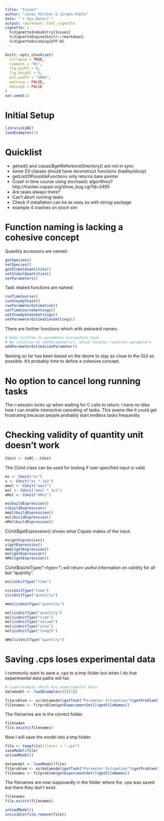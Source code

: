 ```yaml
---
title: "Issues"
author: "Jonas Förster & Jürgen Pahle"
date: "`r Sys.Date()`"
output: rmarkdown::html_vignette
vignette: >
  %\VignetteIndexEntry{Issues}
  %\VignetteEngine{knitr::rmarkdown}
  %\VignetteEncoding{UTF-8}
---
```


```r
knitr::opts_chunk$set(
  collapse = TRUE,
  comment = "#>",
  fig.width = 8,
  fig.height = 6,
  out.width = "100%",
  warning = FALSE,
  message = FALSE
)
set.seed(1)
```

# Initial Setup

```r
library(CoRC)
loadExamples(1)
```

# Quicklist

* getwd() and copasi$getReferenceDirectory() are not in sync
* some S3 classes should have reconstruct functions (hadley/sloop)
* getListOfPossibleFunctions only returns bare pointer
* Crash in time course using stochastic algorithms? http://tracker.copasi.org/show_bug.cgi?id=2495
* Are tasks always there?
* Can't abort running tasks
* Check if installation can be as easy as with stringi package
* example 4 crashes on stoch sim

# Function naming is lacking a cohesive concept

Quantity accessors are named:

```r
getSpecies()
setSpecies()
getGlobalQuantities()
setGlobalQuantities()
setParameters()
```

Task related functions are named:

```r
runTimeCourse()
runSteadyState()
runParameterEstimation()
setTimeCourseSettings()
setSteadyStateSettings()
setParameterEstimationSettings()
```

There are further functions which with awkward names:

```r
# Adds FitItem to parameter estimation task
# No relation to setParameters(), which handles reaction parameters
addParameterEstimationParameter()
```

Naming so far has been based on the desire to stay as close to the GUI as possible.
It's probably time to define a cohesive concept.

# No option to cancel long running tasks

The r-session locks up when waiting for C calls to return.
I have no idea how I can enable interactive canceling of tasks.
This seems like it could get frustrating because people probably start endless tasks frequently.

# Checking validity of quantity unit doesn't work

```r
CUnit <- CoRC:::CUnit
```

The CUnit class can be used for testing if user specified input is valid

```r
ms <- CUnit("ms")
s <- CUnit("ms * 1e3")
mmol <- CUnit("mmol")
mol <- CUnit("mmol * 1e3")
mMol <- CUnit("mMol")

ms$buildExpression()
s$buildExpression()
mmol$buildExpression()
mol$buildExpression()
mMol$buildExpression()
```

CUnit$getExpression() shows what Copasi makes of the input.

```r
ms$getExpression()
s$getExpression()
mmol$getExpression()
mol$getExpression()
mMol$getExpression()
```

CUnit$isUnitType("\<type\>") will return useful information on validity for all but "quantity".

```r
ms$isUnitType("time")

s$isUnitType("time")
s$isUnitType("quantity")

mmol$isUnitType("quantity")

mol$isUnitType("quantity")
mol$isUnitType("time")
mol$isUnitType("volume")
mol$isUnitType("area")
mol$isUnitType("length")

mMol$isUnitType("quantity")
```

# Saving .cps loses experimental data

I commonly want to save a .cps to a tmp folder but when I do that experimental data paths will fail.

```r
# Load example which has experimental data.
datamodel <- loadExamples(4)[[1]]

fitproblem <- as(datamodel$getTask("Parameter Estimation")$getProblem(), "_p_CFitProblem")
filenames <- fitproblem$getExperimentSet()$getFileNames()
```

The filenames are in the correct folder.

```r
filenames
file.exists(filenames)
```

Now I will save the model into a tmp folder.

```r
file <- tempfile(fileext = ".cps")
saveModel(file)
unloadModel()

datamodel <- loadModel(file)
fitproblem <- as(datamodel$getTask("Parameter Estimation")$getProblem(), "_p_CFitProblem")
filenames <- fitproblem$getExperimentSet()$getFileNames()
```

The filenames are now supposedly in the folder where the .cps was saved but there they don't exist.

```r
filenames
file.exists(filenames)
```

```r
unloadModel()
invisible(file.remove(file))
```
